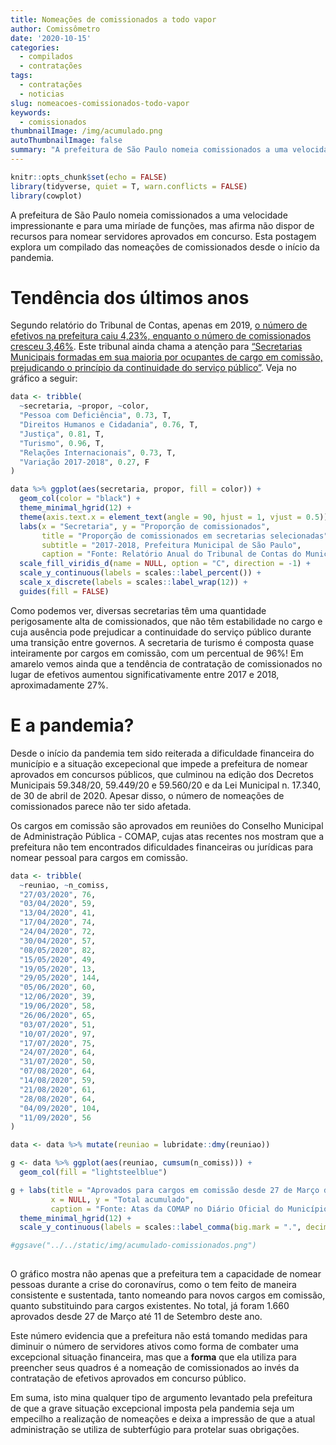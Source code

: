 ```yaml
---
title: Nomeações de comissionados a todo vapor
author: Comissômetro
date: '2020-10-15'
categories:
  - compilados
  - contratações
tags:
  - contratações
  - noticias
slug: nomeacoes-comissionados-todo-vapor
keywords:
  - comissionados
thumbnailImage: /img/acumulado.png
autoThumbnailImage: false
summary: "A prefeitura de São Paulo nomeia comissionados a uma velocidade impressionante e para uma miríade de funções, mas afirma não dispor de recursos para nomear servidores aprovados em concurso."
---
```


```r
knitr::opts_chunk$set(echo = FALSE)
library(tidyverse, quiet = T, warn.conflicts = FALSE)
library(cowplot)
```


A prefeitura de São Paulo nomeia comissionados a uma velocidade impressionante e para uma miríade de funções, mas afirma não dispor de recursos para nomear servidores aprovados em concurso. Esta postagem explora um compilado das nomeações de comissionados desde o início da pandemia.

# Tendência dos últimos anos

Segundo relatório do Tribunal de Contas, apenas em 2019, [o número de efetivos na prefeitura caiu 4,23%, enquanto o número de comissionados cresceu 3,46%][1]. Este tribunal ainda chama a atenção para ["Secretarias Municipais formadas em sua maioria por ocupantes de cargo em comissão, prejudicando o princípio da continuidade do serviço público"][2]. Veja no gráfico a seguir:

```r
data <- tribble(
  ~secretaria, ~propor, ~color,
  "Pessoa com Deficiência", 0.73, T,
  "Direitos Humanos e Cidadania", 0.76, T,
  "Justiça", 0.81, T,
  "Turismo", 0.96, T,
  "Relações Internacionais", 0.73, T,
  "Variação 2017-2018", 0.27, F
)

data %>% ggplot(aes(secretaria, propor, fill = color)) +
  geom_col(color = "black") +
  theme_minimal_hgrid(12) +
  theme(axis.text.x = element_text(angle = 90, hjust = 1, vjust = 0.5)) +
  labs(x = "Secretaria", y = "Proporção de comissionados",
       title = "Proporção de comissionados em secretarias selecionadas",
       subtitle = "2017-2018, Prefeitura Municipal de São Paulo",
       caption = "Fonte: Relatório Anual do Tribunal de Contas do Município, 2018") +
  scale_fill_viridis_d(name = NULL, option = "C", direction = -1) +
  scale_y_continuous(labels = scales::label_percent()) +
  scale_x_discrete(labels = scales::label_wrap(12)) +
  guides(fill = FALSE)
```
Como podemos ver, diversas secretarias têm uma quantidade perigosamente alta de comissionados, que não têm estabilidade no cargo e cuja ausência pode prejudicar a continuidade do serviço público durante uma transição entre governos. A secretaria de turismo é composta quase inteiramente por cargos em comissão, com um percentual de 96%! Em amarelo vemos ainda que a tendência de contratação de comissionados no lugar de efetivos aumentou significativamente entre 2017 e 2018, aproximadamente 27%.

# E a pandemia?

Desde o início da pandemia tem sido reiterada a dificuldade financeira do município e a situação excepecional que impede a prefeitura de nomear aprovados em concursos públicos, que culminou na edição dos Decretos Municipais 59.348/20, 59.449/20 e 59.560/20 e da Lei Municipal n. 17.340, de 30 de abril de 2020. Apesar disso, o número de nomeações de comissionados parece não ter sido afetada.

Os cargos em comissão são aprovados em reuniões do Conselho Municipal de Administração Pública - COMAP, cujas atas recentes nos mostram que a prefeitura não tem encontrados dificuldades financeiras ou jurídicas para nomear pessoal para cargos em comissão.

```r
data <- tribble(
  ~reuniao, ~n_comiss,
  "27/03/2020", 76,
  "03/04/2020", 59,
  "13/04/2020", 41,
  "17/04/2020", 74,
  "24/04/2020", 72,
  "30/04/2020", 57,
  "08/05/2020", 82,
  "15/05/2020", 49,
  "19/05/2020", 13,
  "29/05/2020", 144,
  "05/06/2020", 60,
  "12/06/2020", 39,
  "19/06/2020", 58,
  "26/06/2020", 65,
  "03/07/2020", 51,
  "10/07/2020", 97,
  "17/07/2020", 75,
  "24/07/2020", 64,
  "31/07/2020", 50,
  "07/08/2020", 64,
  "14/08/2020", 59,
  "21/08/2020", 61,
  "28/08/2020", 64,
  "04/09/2020", 104,
  "11/09/2020", 56
)

data <- data %>% mutate(reuniao = lubridate::dmy(reuniao))

g <- data %>% ggplot(aes(reuniao, cumsum(n_comiss))) +
  geom_col(fill = "lightsteelblue")

g + labs(title = "Aprovados para cargos em comissão desde 27 de Março de 2020",
         x = NULL, y = "Total acumulado", 
         caption = "Fonte: Atas da COMAP no Diário Oficial do Município.") +
  theme_minimal_hgrid(12) +
  scale_y_continuous(labels = scales::label_comma(big.mark = ".", decimal.mark = ","))

#ggsave("../../static/img/acumulado-comissionados.png")
  
```

O gráfico mostra não apenas que a prefeitura tem a capacidade de nomear pessoas durante a crise do coronavírus, como o tem feito de maneira consistente e sustentada, tanto nomeando para novos cargos em comissão, quanto substituindo para cargos existentes. No total, já foram 1.660 aprovados desde 27 de Março até 11 de Setembro deste ano.

Este número evidencia que a prefeitura não está tomando medidas para diminuir o número de servidores ativos como forma de combater uma excepcional situação financeira, mas que a **forma** que ela utiliza para preencher seus quadros é a nomeação de comissionados ao invés da contratação de efetivos aprovados em concurso público.

Em suma, isto mina qualquer tipo de argumento levantado pela prefeitura de que a grave situação excepcional imposta pela pandemia seja um empecilho a realização de nomeações e deixa a impressão de que a atual administração se utiliza de subterfúgio para protelar suas obrigações.

[1]: https://portal.tcm.sp.gov.br/Pagina/18640
[2]: https://portal.tcm.sp.gov.br/Pagina/11139

